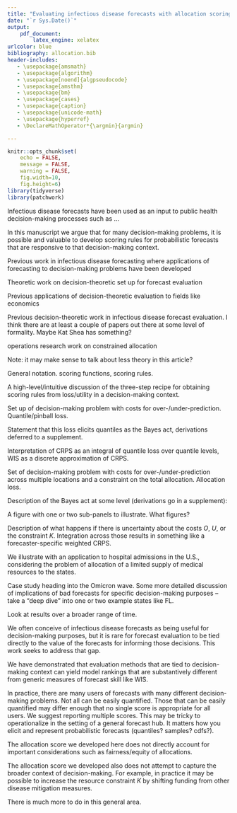 ```yaml
---
title: "Evaluating infectious disease forecasts with allocation scoring rules"
date: "`r Sys.Date()`"
output: 
    pdf_document:
        latex_engine: xelatex
urlcolor: blue
bibliography: allocation.bib 
header-includes:
   - \usepackage{amsmath}
   - \usepackage{algorithm}
   - \usepackage[noend]{algpseudocode}
   - \usepackage{amsthm}
   - \usepackage{bm}
   - \usepackage{cases}
   - \usepackage{caption}
   - \usepackage{unicode-math}
   - \usepackage{hyperref}
   - \DeclareMathOperator*{\argmin}{argmin}

---
```


```r
knitr::opts_chunk$set(
    echo = FALSE, 
    message = FALSE, 
    warning = FALSE,
    fig.width=10, 
    fig.height=6)
library(tidyverse)
library(patchwork)
```
<!-- $ ...to toggle Latexyz math scope off -->
\newcommand{\del}[2]{\frac{\partial {#1} }{\partial {#2}} }
\newcommand{\dby}[2]{\frac{d {#1} }{d {#2}} }
\newcommand{\sbar}{\overline{s}}
\newtheorem{proposition}{Proposition}

\theoremstyle{remark}
\newtheorem*{remark}{Remark}

\section{Introduction}

Infectious disease forecasts have been used as an input to public health decision-making processes such as ...

In this manuscript we argue that for many decision-making problems, it is possible and valuable to develop scoring rules for probabilistic forecasts that are responsive to that decision-making context.

\subsection{Literature review}

Previous work in infectious disease forecasting where applications of forecasting to decision-making problems have been developed

Theoretic work on decision-theoretic set up for forecast evaluation

Previous applications of decision-theoretic evaluation to fields like economics

Previous decision-theoretic work in infectious disease forecast evaluation.  I think there are at least a couple of papers out there at some level of formality.  Maybe Kat Shea has something?

operations research work on constrained allocation

\section{Methods}

Note: it may make sense to talk about less theory in this article?

\subsection{A review of probabilistic forecasting and the decision-theoretic set up for scoring rules}

General notation. scoring functions, scoring rules.

A high-level/intuitive discussion of the three-step recipe for obtaining scoring rules from loss/utility in a decision-making context.
\begin{enumerate}
\item Specify down a scoring function that measures the loss associated with taking action x when outcome y materializes
\item Given a probabilistic forecast F, determine the Bayes act
\item The scoring rule calculates the score as the loss incurred when the Bayes act was used
\end{enumerate}

\subsection{A review of quantile loss, CRPS, and the weighted interval score}

Set up of decision-making problem with costs for over-/under-prediction. Quantile/pinball loss.

Statement that this loss elicits quantiles as the Bayes act, derivations deferred to a supplement.

Interpretation of CRPS as an integral of quantile loss over quantile levels, WIS as a discrete approximation of CRPS.

\subsection{Allocation scoring rules}

Set of decision-making problem with costs for over-/under-prediction across multiple locations and a constraint on the total allocation. Allocation loss.

Description of the Bayes act at some level (derivations go in a supplement):
\begin{itemize}
\item divide available resources across locations so that according to $F$, the expected benefit of 1 additional unit is the same everywhere.
\item Statement of the result if $g_i(x) = x$.
\end{itemize}

A figure with one or two sub-panels to illustrate.  What figures?

Description of what happens if there is uncertainty about the costs $O$, $U$, or the constraint $K$.  Integration across those results in something like a forecaster-specific weighted CRPS.

\section{Application}

We illustrate with an application to hospital admissions in the U.S., considering the problem of allocation of a limited supply of medical resources to the states.

Case study heading into the Omicron wave. Some more detailed discussion of implications of bad forecasts for specific decision-making purposes -- take a "deep dive" into one or two example states like FL.

Look at results over a broader range of time.

\section{Discussion}

We often conceive of infectious disease forecasts as being useful for decision-making purposes, but it is rare for forecast evaluation to be tied directly to the value of the forecasts for informing those decisions. This work seeks to address that gap.

We have demonstrated that evaluation methods that are tied to decision-making context can yield model rankings that are substantively different from generic measures of forecast skill like WIS.

In practice, there are many users of forecasts with many different decision-making problems. Not all can be easily quantified. Those that can be easily quantified may differ enough that no single score is appropriate for all users. We suggest reporting multiple scores. This may be tricky to operationalize in the setting of a general forecast hub. It matters how you elicit and represent probabilistic forecasts (quantiles? samples? cdfs?).

The allocation score we developed here does not directly account for important considerations such as fairness/equity of allocations.

The allocation score we developed also does not attempt to capture the broader context of decision-making. For example, in practice it may be possible to increase the resource constraint $K$ by shifting funding from other disease mitigation measures.

There is much more to do in this general area.

\section{References}

